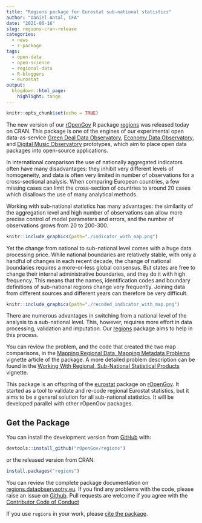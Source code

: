 ```yaml
---
title: "Regions package for Eurostat sub-national statistics"
author: "Daniel Antal, CFA"
date: "2021-06-16"
slug: regions-cran-release
categories:
  - news
  - r-package
tags:
  - open-data
  - open-science
  - regional-data
  - R-bloggers
  - eurostat
output:
  blogdown::html_page:
    highlight: tango
---
```


```r
knitr::opts_chunk$set(echo = TRUE)
```

The new version of our [rOpenGov](https://ropengov.org/) R package [regions](https://regions.dataobservatory.eu/) was released today on CRAN. This package is one of the engines of our experimental open data-as-service [Green Deal Data Observatory](https://greendeal.dataobservatory.eu/), [Economy Data Observatory](https://economy.dataobservatory.eu/), and [Digital Music Observatory](https://music.dataobservatory.eu/) prototypes, which aim to place open data packages into open-source applications.
 
In international comparison the use of nationally aggregated indicators often have many disadvantages: they inhibit very different levels of homogeneity, and data is often very limited in number of observations for a cross-sectional analysis. When comparing European countries, a few missing cases can limit the cross-section of countries to around 20 cases which disallows the use of many analytical methods. 

Working with sub-national statistics has many advantages: the similarity of the aggregation level and high number of observations can allow more precise control of model parameters and errors, and the number of observations grows from 20 to 200-300.

```r
knitr::include_graphics(path="./indicator_with_map.png")
```

Yet the change from national to sub-national level comes with a huge data processing price. While national boundaries are relatively stable, with only a handful of changes in each recent decade, the change of national boundaries requires a more-or-less global consensus. But states are free to change their internal administrative boundaries, and they do it with high frequency. This means that the names, identification codes and boundary definitions of sub-national regions change very frequently. Joining data from different sources and different years can therefore be very difficult.

```r

knitr::include_graphics(path="./recoded_indicator_with_map.png")
```

There are numerous advantages in switching from a national level of the analysis to a sub-national level. This, however, requires more effort in data processing, validation and imputation. Our [regions](https://regions.dataobservatory.eu/) package aims to help in this process. 

You can review the problem, and the code that created the two map comparisons, in the [Mapping Regional Data, Mapping Metadata Problems](https://regions.dataobservatory.eu/articles/maping.html) vignette article of the package. A more detailed problem description can be found in the [Working With Regional, Sub-National Statistical Products](https://regions.dataobservatory.eu/articles/Regional_stats.html) vignette.

This package is an offspring of the [eurostat](https://ropengov.github.io/eurostat/) package on [rOpenGov](https://ropengov.github.io/). It started as a tool to validate and re-code regional Eurostat statistics, but it aims to be a general solution for all sub-national statistics. It will be developed parallel with other rOpenGov packages.

## Get the Package  

You can install the development version from [GitHub](https://github.com/) with:

```r
devtools::install_github("rOpenGov/regions")
```

or the released version from CRAN:

```r
install.packages("regions")
```

You can review the complete package documentation on  [regions.dataobservaotry.eu](https://regions.dataobservatory.eu/). If you find any problems with the code, please raise an issue on [Github](https://github.com/rOpenGov/regions). Pull requests are welcome if you agree with the [Contributor Code of Conduct](https://contributor-covenant.org/version/2/0/CODE_OF_CONDUCT.html)

If you use `regions` in your work, please [cite the package](https://doi.org/10.5281/zenodo.4965909).
